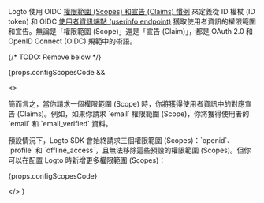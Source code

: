 
Logto 使用 OIDC [權限範圍 (Scopes) 和宣告 (Claims) 慣例](https://openid.net/specs/openid-connect-core-1_0.html#Claims) 來定義從 ID 權杖 (ID token) 和 OIDC <a href="https://openid.net/specs/openid-connect-core-1_0.html#UserInfo">使用者資訊端點 (userinfo endpoint)</a> 獲取使用者資訊的權限範圍和宣告。無論是「權限範圍 (Scope)」還是「宣告 (Claim)」，都是 OAuth 2.0 和 OpenID Connect (OIDC) 規範中的術語。

{/* TODO: Remove below */}

{props.configScopesCode &&

<>
<p>
簡而言之，當你請求一個權限範圍 (Scope) 時，你將獲得使用者資訊中的對應宣告 (Claims)。例如，如果你請求 `email` 權限範圍 (Scope)，你將獲得使用者的 `email` 和 `email_verified` 資料。
</p>

<p>
  預設情況下，Logto SDK 會始終請求三個權限範圍 (Scopes)：`openid`、`profile` 和
  `offline_access`，且無法移除這些預設的權限範圍 (Scopes)。但你可以在配置 Logto 時新增更多權限範圍
  (Scopes)：
</p>

{props.configScopesCode}

</>
}

<ScopeClaimList />
